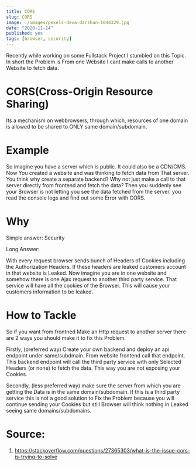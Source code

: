 ```yaml
---
title: CORS
slug: CORS
image: ./images/pexels-deva-darshan-1044329.jpg
date: "2020-11-14"
published: yes
tags: [browser, security]
---
```


Recently while working on some Fullstack Project I stumbled on this Topic. In short the Problem is From one Website I cant make calls to another Website to fetch data.

# CORS(Cross-Origin Resource Sharing)

Its a mechanism on webbrowsers, through which, resources of one domain is allowed to be shared to ONLY same domain/subdomain.

# Example

So imagine you have a server which is public. It could also be a CDN/CMS. Now You created a website and was thinking to fetch data from That server. You think why create a separate backend? Why not just make a call to that server directly from frontend and fetch the data?
Then you suddenly see your Browser is not letting you see the data fetched from the server. you read the console logs and find out some Error with CORS.

# Why

Simple answer: Security

Long Answer:

With every request browser sends bunch of Headers of Cookies including the Authorization Headers. If these headers are leaked customers account in that website is Leaked. Now imagine you are in one website and somehow there is one Ajax request to another third party service. That service will have all the cookies of the Browser. This will cause your customers information to be leaked.

# How to Tackle

So if you want from frontned Make an Http request to another server there are 2 ways you should make it to fix this Problem.

Firstly, (preferred way) Create your own backend and deploy an api endpoint under same/subdmain. From website frontend call that endpoint. This backend endpoint will call the third party service with only Selected Headers (or none) to fetch the data. This way you are not exposing your Cookies.

Secondly, (less preferred way) make sure the server from which you are getting the Data is in the same domain/subdomain. If this is a third party service this is not a good solution to Fix the Problem because you will continue sending your Cookies but still Browser will think nothing in Leaked seeing same domains/subdomains.

# Source:

1. https://stackoverflow.com/questions/27365303/what-is-the-issue-cors-is-trying-to-solve
